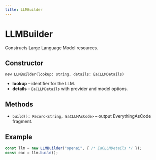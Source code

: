 ```yaml
---
title: LLMBuilder
---
```


# LLMBuilder

Constructs Large Language Model resources.

## Constructor

`new LLMBuilder(lookup: string, details: EaCLLMDetails)`

- **lookup** – identifier for the LLM.
- **details** – `EaCLLMDetails` with provider and model options.

## Methods

- `build(): Record<string, EaCLLMAsCode>` – output EverythingAsCode fragment.

## Example

```ts
const llm = new LLMBuilder("openai", { /* EaCLLMDetails */ });
const eac = llm.build();
```
